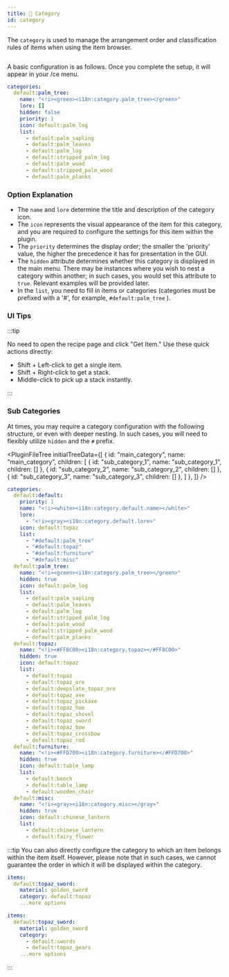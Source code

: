 ```yaml
---
title: 📂 Category
id: category
---
```



The `category` is used to manage the arrangement order and classification rules of items when using the item browser.

<div style={{textAlign: 'center'}}>
  <img src={require('/img/category_1.png').default} alt="" />
</div>


A basic configuration is as follows. Once you complete the setup, it will appear in your /ce menu.

```yaml
categories:
  default:palm_tree:
    name: "<!i><green><i18n:category.palm_tree></green>"
    lore: []
    hidden: false
    priority: 1
    icon: default:palm_log
    list:
      - default:palm_sapling
      - default:palm_leaves
      - default:palm_log
      - default:stripped_palm_log
      - default:palm_wood
      - default:stripped_palm_wood
      - default:palm_planks
```

### Option Explanation

* The `name` and `lore` determine the title and description of the category icon.
* The `icon` represents the visual appearance of the item for this category, and you are required to configure the settings for this item within the plugin.
* The `priority` determines the display order; the smaller the 'priority' value, the higher the precedence it has for presentation in the GUI.
* The `hidden` attribute determines whether this category is displayed in the main menu. There may be instances where you wish to nest a category within another; in such cases, you would set this attribute to `true`. Relevant examples will be provided later.
* In the `list`, you need to fill in items or categories (categories must be prefixed with a '#', for example, `#default:palm_tree` ).

### UI Tips

:::tip

No need to open the recipe page and click "Get Item." Use these quick actions directly:

- Shift + Left-click to get a single item.
- Shift + Right-click to get a stack.
- Middle-click to pick up a stack instantly.

:::

### Sub Categories

At times, you may require a category configuration with the following structure, or even with deeper nesting. In such cases, you will need to flexibly utilize `hidden` and the `#` prefix.

<PluginFileTree
  initialTreeData={[
    {
      id: "main_category",
      name: "main_category",
      children: [
        {
          id: "sub_category_1",
          name: "sub_category_1",
          children: []
        },
        {
          id: "sub_category_2",
          name: "sub_category_2",
          children: []
        },
        {
          id: "sub_category_3",
          name: "sub_category_3",
          children: []
        },
      ]
    },
  ]}
/>


```yaml
categories:
  default:default:
    priority: 1
    name: "<!i><white><i18n:category.default.name></white>"
    lore:
      - "<!i><gray><i18n:category.default.lore>"
    icon: default:topaz
    list:
      - "#default:palm_tree"
      - "#default:topaz"
      - "#default:furniture"
      - "#default:misc"
  default:palm_tree:
    name: "<!i><green><i18n:category.palm_tree></green>"
    hidden: true
    icon: default:palm_log
    list:
      - default:palm_sapling
      - default:palm_leaves
      - default:palm_log
      - default:stripped_palm_log
      - default:palm_wood
      - default:stripped_palm_wood
      - default:palm_planks
  default:topaz:
    name: "<!i><#FF8C00><i18n:category.topaz></#FF8C00>"
    hidden: true
    icon: default:topaz
    list:
      - default:topaz
      - default:topaz_ore
      - default:deepslate_topaz_ore
      - default:topaz_axe
      - default:topaz_pickaxe
      - default:topaz_hoe
      - default:topaz_shovel
      - default:topaz_sword
      - default:topaz_bow
      - default:topaz_crossbow
      - default:topaz_rod
  default:furniture:
    name: "<!i><#FFD700><i18n:category.furniture></#FFD700>"
    hidden: true
    icon: default:table_lamp
    list:
      - default:bench
      - default:table_lamp
      - default:wooden_chair
  default:misc:
    name: "<!i><gray><i18n:category.misc></gray>"
    hidden: true
    icon: default:chinese_lantern
    list:
      - default:chinese_lantern
      - default:fairy_flower
```
:::tip
You can also directly configure the category to which an item belongs within the item itself. However, please note that in such cases, we cannot guarantee the order in which it will be displayed within the category.
```yaml
items:
  default:topaz_sword:
    material: golden_sword
    category: default:topaz
    ...more options
```
```yaml
items:
  default:topaz_sword:
    material: golden_sword
    category: 
      - default:swords
      - default:topaz_gears
    ...more options
```
:::